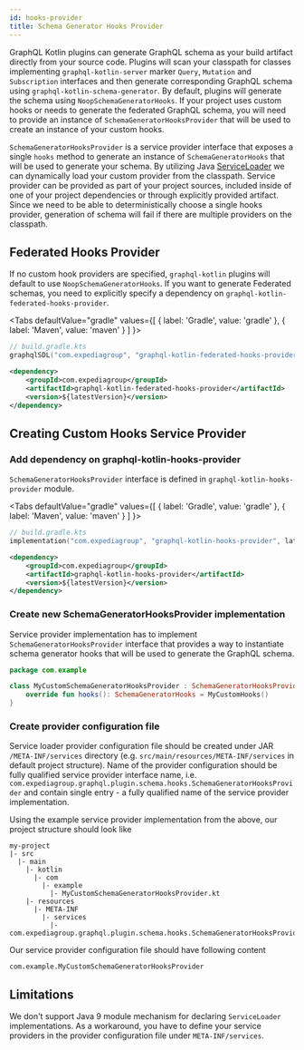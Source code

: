 ```yaml
---
id: hooks-provider
title: Schema Generator Hooks Provider
---
```




GraphQL Kotlin plugins can generate GraphQL schema as your build artifact directly from your source code. Plugins will scan
your classpath for classes implementing `graphql-kotlin-server` marker `Query`, `Mutation` and `Subscription` interfaces
and then generate corresponding GraphQL schema using `graphql-kotlin-schema-generator`. By default, plugins will generate
the schema using `NoopSchemaGeneratorHooks`. If your project uses custom hooks or needs to generate the federated GraphQL
schema, you will need to provide an instance of `SchemaGeneratorHooksProvider` that will be used to create an instance of
your custom hooks.

`SchemaGeneratorHooksProvider` is a service provider interface that exposes a single `hooks` method to generate an instance
of `SchemaGeneratorHooks` that will be used to generate your schema. By utilizing Java [ServiceLoader](https://docs.oracle.com/en/java/javase/11/docs/api/java.base/java/util/ServiceLoader.html)
we can dynamically load your custom provider from the classpath. Service provider can be provided as part of your project
sources, included inside of one of your project dependencies or through explicitly provided artifact. Since we need to be
able to deterministically choose a single hooks provider, generation of schema will fail if there are multiple providers
on the classpath.

## Federated Hooks Provider

If no custom hook providers are specified, `graphql-kotlin` plugins will default to use `NoopSchemaGeneratorHooks`. If you
want to generate Federated schemas, you need to explicitly specify a dependency on `graphql-kotlin-federated-hooks-provider`.

<Tabs
  defaultValue="gradle"
  values={[
    { label: 'Gradle', value: 'gradle' },
    { label: 'Maven', value: 'maven' }
  ]
}>

<TabItem value="gradle">

```kotlin
// build.gradle.kts
graphqlSDL("com.expediagroup", "graphql-kotlin-federated-hooks-provider", latestVersion)
```

</TabItem>
<TabItem value="maven">

```xml
<dependency>
    <groupId>com.expediagroup</groupId>
    <artifactId>graphql-kotlin-federated-hooks-provider</artifactId>
    <version>${latestVersion}</version>
</dependency>
```

</TabItem>
</Tabs>

## Creating Custom Hooks Service Provider

### Add dependency on graphql-kotlin-hooks-provider

`SchemaGeneratorHooksProvider` interface is defined in `graphql-kotlin-hooks-provider` module.

<Tabs
  defaultValue="gradle"
  values={[
    { label: 'Gradle', value: 'gradle' },
    { label: 'Maven', value: 'maven' }
  ]
}>

<TabItem value="gradle">

```kotlin
// build.gradle.kts
implementation("com.expediagroup", "graphql-kotlin-hooks-provider", latestVersion)
```

</TabItem>
<TabItem value="maven">

```xml
<dependency>
    <groupId>com.expediagroup</groupId>
    <artifactId>graphql-kotlin-hooks-provider</artifactId>
    <version>${latestVersion}</version>
</dependency>
```

</TabItem>
</Tabs>

### Create new SchemaGeneratorHooksProvider implementation

Service provider implementation has to implement `SchemaGeneratorHooksProvider` interface that provides a way to instantiate
schema generator hooks that will be used to generate the GraphQL schema.

```kotlin
package com.example

class MyCustomSchemaGeneratorHooksProvider : SchemaGeneratorHooksProvider {
    override fun hooks(): SchemaGeneratorHooks = MyCustomHooks()
}
```

### Create provider configuration file

Service loader provider configuration file should be created under JAR `/META-INF/services` directory (e.g. `src/main/resources/META-INF/services`
in default project structure). Name of the provider configuration should be fully qualified service provider interface name, i.e.
`com.expediagroup.graphql.plugin.schema.hooks.SchemaGeneratorHooksProvider` and contain single entry - a fully qualified
name of the service provider implementation.

Using the example service provider implementation from the above, our project structure should look like

```
my-project
|- src
  |- main
    |- kotlin
      |- com
        |- example
          |- MyCustomSchemaGeneratorHooksProvider.kt
    |- resources
      |- META-INF
        |- services
          |- com.expediagroup.graphql.plugin.schema.hooks.SchemaGeneratorHooksProvider

```
Our service provider configuration file should have following content

```text
com.example.MyCustomSchemaGeneratorHooksProvider
```

## Limitations

We don't support Java 9 module mechanism for declaring `ServiceLoader` implementations. As a workaround, you have to define
your service providers in the provider configuration file under `META-INF/services`.
